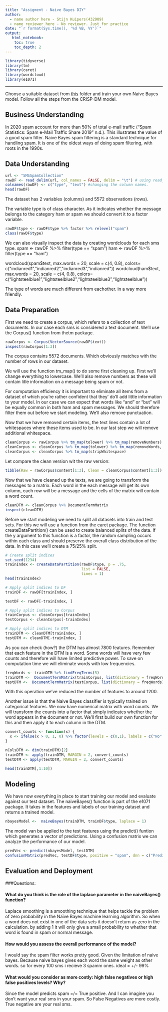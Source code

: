 ```yaml
---
title: "Assigment - Naive Bayes DIY"
author: 
  - name author here - Stijn Kuipers(432909)
  - name reviewer here - No reviewer. Just for practice
date: "`r format(Sys.time(), '%d %B, %Y')`"
output:
   html_notebook:
    toc: true
    toc_depth: 2
---
```


```r
library(tidyverse)
library(tm)
library(caret)
library(wordcloud)
library(e1071)
```
---

Choose a suitable dataset from [this](https://github.com/HAN-M3DM-Data-Mining/assignments/tree/master/datasets) folder and train your own Naive Bayes model. Follow all the steps from the CRISP-DM model.


## Business Understanding
In 2020 spam account for more than 50% of total e-mail traffic (“Spam Statistics: Spam e-Mail Traffic Share 2019” n.d.). This illustrates the value of a good spam filter. Naive Bayes spam filtering is a standard technique for handling spam. It is one of the oldest ways of doing spam filtering, with roots in the 1990s.



## Data Understanding


```r
url <- "SMSSpamCollection"
rawDF <- read_delim(url, col_names = FALSE, delim = "\t") # using read_delim because of the base file used.
colnames(rawDF) <- c("type", "text") #changing the column names.
head(rawDF)


```

The dataset has 2 variables (columns) and 5572 observations (rows).

The variable type is of class character. As it indicates whether the message belongs to the category ham or spam we should convert it to a factor variable.
```r
rawDF$type <- rawDF$type %>% factor %>% relevel("spam")
class(rawDF$type)
```
We can also visually inspect the data by creating wordclouds for each sms type.
spam <- rawDF %>% filter(type == "spam")
ham <- rawDF %>% filter(type == "ham")

wordcloud(spam$text, max.words = 20, scale = c(4, 0.8), colors= c("indianred1","indianred2","indianred3","indianred"))
wordcloud(ham$text, max.words = 20, scale = c(4, 0.8), colors= c("lightsteelblue1","lightsteelblue2","lightsteelblue3","lightsteelblue"))

The type of words are much different from eachother. in a way more friendly.

## Data Preparation

First we need to create a corpus, which refers to a collection of text documents. In our case each sms is considered a text document. We’ll use the Corpus() function from thetm package.


```r
rawCorpus <- Corpus(VectorSource(rawDF$text))
inspect(rawCorpus[1:3])
```
The corpus contains 5572 documents. Which obviously matches with the number of rows in our dataset.

We will use the function tm_map() to do some first cleaning up. First we’ll change everything to lowercase. We’ll also remove numbers as these will contain litle information on a message being spam or not.

For computation efficiency it is important to eliminate all items from a dataset of which you’re rather confident that they’ do’ll add little information to your model. In our case we can expect that words like “and” or “but” will be equally common in both ham and spam messages. We should therefore filter them out before we start modeling. We’ll also remove punctuation.

Now that we have removed certain items, the text lines contain a lot of whitespaces where these items used to be. In our last step we will remove additional whitespace.

```r
cleanCorpus <- rawCorpus %>% tm_map(tolower) %>% tm_map(removeNumbers)
cleanCorpus <- cleanCorpus %>% tm_map(tolower) %>% tm_map(removeWords, stopwords()) %>% tm_map(removePunctuation)
cleanCorpus <- cleanCorpus %>% tm_map(stripWhitespace)
```
Let compare the clean version wit the raw version:
```r
tibble(Raw = rawCorpus$content[1:3], Clean = cleanCorpus$content[1:3])
```
Now that we have cleaned up the texts, we are going to transform the messages to a matrix. Each word in the each message will get its own column, each row will be a message and the cells of the matrix will contain a word count.

```r
cleanDTM <- cleanCorpus %>% DocumentTermMatrix
inspect(cleanDTM)
```
Before we start modeling we need to split all datasets into train and test sets. For this we will use a function from the caret package. The function createDataPartition() can be used to create balanced splits of the data. If the y argument to this function is a factor, the random sampling occurs within each class and should preserve the overall class distribution of the data. In this case we’ll create a 75/25% split.

```r
# Create split indices
set.seed(1234)
trainIndex <- createDataPartition(rawDF$type, p = .75, 
                                  list = FALSE, 
                                  times = 1)
head(trainIndex)
```
```r
# Apply split indices to DF
trainDF <- rawDF[trainIndex, ]
```

```r
testDF <- rawDF[-trainIndex, ]

# Apply split indices to Corpus
trainCorpus <- cleanCorpus[trainIndex]
testCorpus <- cleanCorpus[-trainIndex]

# Apply split indices to DTM
trainDTM <- cleanDTM[trainIndex, ]
testDTM <- cleanDTM[-trainIndex, ]
```

As you can check (how?) the DTM has almost 7800 features. Remember that each feature in the DTM is a word. Some words will have very few counts and therefore will have limited predictive power. To save on computation time we will eliminate words with low frequencies.

```r
freqWords <- trainDTM %>% findFreqTerms(5)
trainDTM <-  DocumentTermMatrix(trainCorpus, list(dictionary = freqWords))
testDTM <-  DocumentTermMatrix(testCorpus, list(dictionary = freqWords))
```

With this operation we’ve reduced the number of features to around 1200.

Another issue is that the Naive Bayes classifier is typically trained on categorical features. We now have numerical matrix with word counts. We will transform the counts into a factor that simply indicates whether the word appears in the document or not. We’ll first build our own function for this and then apply it to each column in the DTM.

```r
convert_counts <- function(x) {
  x <- ifelse(x > 0, 1, 0) %>% factor(levels = c(0,1), labels = c("No", "Yes"))
}
```


```r
nColsDTM <- dim(trainDTM)[2]
trainDTM <- apply(trainDTM, MARGIN = 2, convert_counts)
testDTM <- apply(testDTM, MARGIN = 2, convert_counts)

head(trainDTM[,1:10])
```


## Modeling

We have now everything in place to start training our model and evaluate against our test dataset. The naiveBayes() function is part of the e1071 package. It takes in the features and labels of our training dataset and returns a trained model.

```r
nbayesModel <-  naiveBayes(trainDTM, trainDF$type, laplace = 1)
```

The model van be applied to the test features using the predict() funtion which generates a vector of predictions. Using a confusion matrix we can analyze the performance of our model.

```r
predVec <- predict(nbayesModel, testDTM)
confusionMatrix(predVec, testDF$type, positive = "spam", dnn = c("Prediction", "True"))
```

## Evaluation and Deployment

###Questions:

#### What do you think is the role of the laplace parameter in the naiveBayes() function?
Laplace smoothing is a smoothing technique that helps tackle the problem of zero probability in the Naïve Bayes machine learning algorithm. So when a word does not exist in one of the data sets it doesn't return as zero in the calculation. by adding 1 it will only give a small probability to whether that word is found in spam or normal message.

#### How would you assess the overall performance of the model?
I would say the spam filter works pretty good. Given the limitation of naive bayes. Because naive bayes gives each word the same weight as other words. so for every 100 sms i recieve 3 spamm ones. ideal = +/- 99%

#### What would you consider as more costly: high false negatives or high false positives levels? Why?
Since the model predicts spam =/= True positive. And I can imagine you don't want your real sms in your spam. So  False Negatives are more costly. True negative are your real sms.
